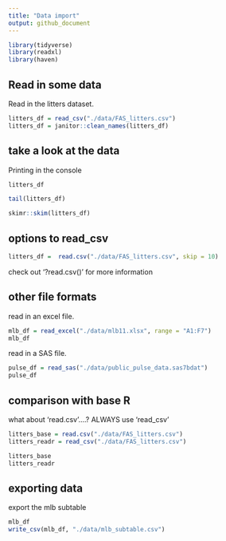 ```yaml
---
title: "Data import"
output: github_document
---
```

```r
library(tidyverse)
library(readxl)
library(haven)
```

## Read in some data

Read in the litters dataset.
```r
litters_df = read_csv("./data/FAS_litters.csv")
litters_df = janitor::clean_names(litters_df)
```

## take a look at the data

Printing in the console

```r
litters_df
```

```r
tail(litters_df)
```

```r
skimr::skim(litters_df)
```


## options to read_csv
```r
litters_df =  read.csv("./data/FAS_litters.csv", skip = 10)
```

check out '?read.csv()' for more information


## other file formats

read in an excel file. 
```r
mlb_df = read_excel("./data/mlb11.xlsx", range = "A1:F7")
mlb_df
```

read in a SAS file.

```r
pulse_df = read_sas("./data/public_pulse_data.sas7bdat")
pulse_df
```


## comparison with base R

what about 'read.csv'....?
ALWAYS use 'read_csv' 

```r
litters_base = read.csv("./data/FAS_litters.csv")
litters_readr = read_csv("./data/FAS_litters.csv")

litters_base
litters_readr
```

## exporting data

export the mlb subtable
```r
mlb_df
write_csv(mlb_df, "./data/mlb_subtable.csv")
```

